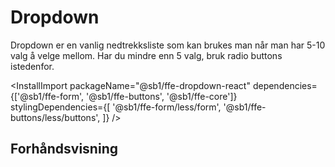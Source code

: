 
<Meta of={DropdownStories} />

# Dropdown

Dropdown er en vanlig nedtrekksliste som kan brukes man når man har 5-10 valg å velge mellom. Har du mindre enn 5 valg, bruk radio buttons istedenfor.

<InstallImport
    packageName="@sb1/ffe-dropdown-react"
    dependencies={['@sb1/ffe-form', '@sb1/ffe-buttons', '@sb1/ffe-core']}
    stylingDependencies={[
        '@sb1/ffe-form/less/form',
        '@sb1/ffe-buttons/less/buttons',
    ]}
/>

## Forhåndsvisning

<Canvas of={DropdownStories.Standard} />
<Controls of={DropdownStories.Standard} />
